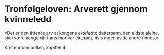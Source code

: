 # Tronfølgeloven: Arverett gjennom kvinneledd

«Det er den åttende arv at kongens ektefødte dattersønn, den eldste aleine, skal være konge når hans mor var ektefødt, hvis ingen av de andre finnes.»

Kristendomsbolken, kapittel 4